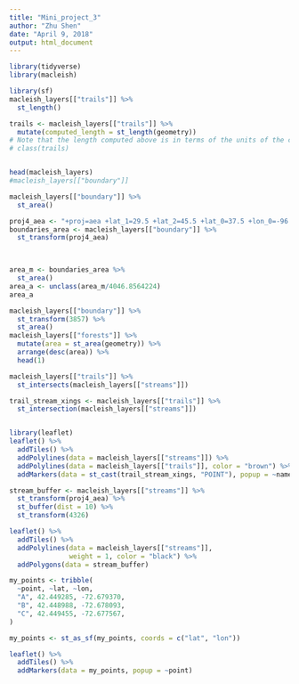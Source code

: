 ```yaml
---
title: "Mini_project_3"
author: "Zhu Shen"
date: "April 9, 2018"
output: html_document
---
```


```r
library(tidyverse)
library(macleish)
```

```r
library(sf)
macleish_layers[["trails"]] %>%
  st_length()

trails <- macleish_layers[["trails"]] %>%
  mutate(computed_length = st_length(geometry))
# Note that the length computed above is in terms of the units of the current projection, which in this case is meters!
# class(trails)


head(macleish_layers)
#macleish_layers[["boundary"]]

macleish_layers[["boundary"]] %>%
  st_area()

proj4_aea <- "+proj=aea +lat_1=29.5 +lat_2=45.5 +lat_0=37.5 +lon_0=-96 +x_0=0 +y_0=0 +ellps=GRS80 +datum=NAD83 +units=m +no_defs"
boundaries_area <- macleish_layers[["boundary"]] %>%
  st_transform(proj4_aea)


 
area_m <- boundaries_area %>%
  st_area()
area_a <- unclass(area_m/4046.8564224)
area_a

macleish_layers[["boundary"]] %>%
  st_transform(3857) %>%
  st_area()
macleish_layers[["forests"]] %>%
  mutate(area = st_area(geometry)) %>%
  arrange(desc(area)) %>%
  head(1)
```



```r
macleish_layers[["trails"]] %>%
  st_intersects(macleish_layers[["streams"]])

trail_stream_xings <- macleish_layers[["trails"]] %>%
  st_intersection(macleish_layers[["streams"]])


library(leaflet)
leaflet() %>%
  addTiles() %>%
  addPolylines(data = macleish_layers[["streams"]]) %>%
  addPolylines(data = macleish_layers[["trails"]], color = "brown") %>%
  addMarkers(data = st_cast(trail_stream_xings, "POINT"), popup = ~name)

```



```r
stream_buffer <- macleish_layers[["streams"]] %>%
  st_transform(proj4_aea) %>%
  st_buffer(dist = 10) %>%
  st_transform(4326)

leaflet() %>%
  addTiles() %>%
  addPolylines(data = macleish_layers[["streams"]],
               weight = 1, color = "black") %>%
  addPolygons(data = stream_buffer)

```


```r
my_points <- tribble(
  ~point, ~lat, ~lon,
  "A", 42.449285, -72.679370,
  "B", 42.448988, -72.678093,
  "C", 42.449455, -72.677567,
)

my_points <- st_as_sf(my_points, coords = c("lat", "lon"))

leaflet() %>%
  addTiles() %>%
  addMarkers(data = my_points, popup = ~point)
```